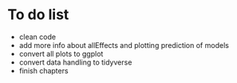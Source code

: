 # To do list {-}

* clean code
* add more info about allEffects and plotting prediction of models
* convert all plots to ggplot
* convert data handling to tidyverse
* finish chapters
